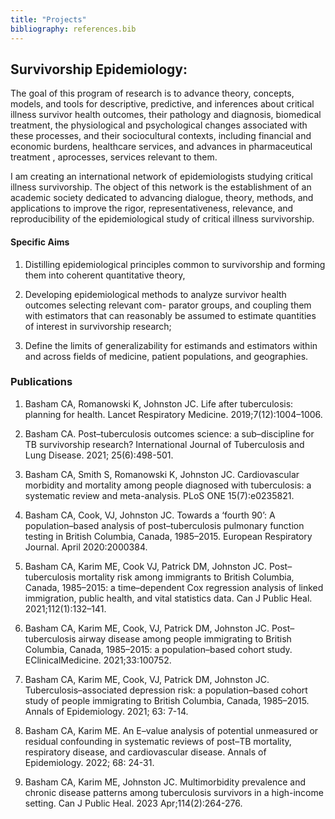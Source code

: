 ```yaml
---
title: "Projects"
bibliography: references.bib
---
```


## Survivorship Epidemiology:

The goal of this program of research is to advance theory, concepts, models, and tools for descriptive, predictive, and inferences about critical illness survivor health outcomes, their pathology and diagnosis, biomedical treatment, the physiological and psychological changes associated with these processes, and their sociocultural contexts, including financial and economic burdens, healthcare services, and advances in pharmaceutical treatment , aprocesses, services relevant to them.

I am creating an international network of epidemiologists studying critical illness survivorship. The object of this network is the establishment of an academic society dedicated to advancing dialogue, theory, methods, and applications to improve the rigor, representativeness, relevance, and reproducibility of the epidemiological study of critical illness survivorship.

#### Specific Aims

1.  Distilling epidemiological principles common to survivorship and forming them into coherent quantitative theory,

2.  Developing epidemiological methods to analyze survivor health outcomes selecting relevant com- parator groups, and coupling them with estimators that can reasonably be assumed to estimate quantities of interest in survivorship research;

3.  Define the limits of generalizability for estimands and estimators within and across fields of medicine, patient populations, and geographies.

### Publications

1.  Basham CA, Romanowski K, Johnston JC. Life after tuberculosis: planning for health. Lancet Respiratory Medicine. 2019;7(12):1004–1006.

2.  Basham CA. Post–tuberculosis outcomes science: a sub–discipline for TB survivorship research? International Journal of Tuberculosis and Lung Disease. 2021; 25(6):498-501.

3.  Basham CA, Smith S, Romanowski K, Johnston JC. Cardiovascular morbidity and mortality among people diagnosed with tuberculosis: a systematic review and meta-analysis. PLoS ONE 15(7):e0235821.

4.  Basham CA, Cook, VJ, Johnston JC. Towards a ‘fourth 90’: A population–based analysis of post–tuberculosis pulmonary function testing in British Columbia, Canada, 1985–2015. European Respiratory Journal. April 2020:2000384.

5.  Basham CA, Karim ME, Cook VJ, Patrick DM, Johnston JC. Post–tuberculosis mortality risk among immigrants to British Columbia, Canada, 1985–2015: a time–dependent Cox regression analysis of linked immigration, public health, and vital statistics data. Can J Public Heal. 2021;112(1):132–141.

6.  Basham CA, Karim ME, Cook, VJ, Patrick DM, Johnston JC. Post–tuberculosis airway disease among people immigrating to British Columbia, Canada, 1985–2015: a population–based cohort study. EClinicalMedicine. 2021;33:100752.

7.  Basham CA, Karim ME, Cook, VJ, Patrick DM, Johnston JC. Tuberculosis–associated depression risk: a population–based cohort study of people immigrating to British Columbia, Canada, 1985–2015. Annals of Epidemiology. 2021; 63: 7-14.

8.  Basham CA, Karim ME. An E–value analysis of potential unmeasured or residual confounding in systematic reviews of post–TB mortality, respiratory disease, and cardiovascular disease. Annals of Epidemiology. 2022; 68: 24-31.

9.  Basham CA, Karim ME, Johnston JC. Multimorbidity prevalence and chronic disease patterns among tuberculosis survivors in a high-income setting. Can J Public Heal. 2023 Apr;114(2):264-276.

